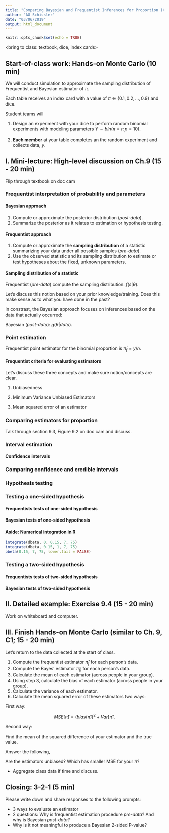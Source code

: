 ```yaml
---
title: "Comparing Bayesian and Frequentist Inferences for Proportion (Ch.9)"
author: "AG Schissler"
date: "03/06/2019"
output: html_document
---
```


```r
knitr::opts_chunk$set(echo = TRUE)
```

<bring to class: textbook, dice, index cards>

## Start-of-class work: Hands-on Monte Carlo (10 min)

We will conduct simulation to approximate the sampling distribution of Frequentist and Bayesian estimator of $\pi$.

Each table receives an index card with a value of $\pi \in \{0.1, 0.2, \ldots, 0.9\}$ and dice.

Student teams will

1. Design an experiment with your dice to perform random binomial experiments with modeling parameters $Y \sim bin(\pi = \pi_, n = 10)$.

2. **Each member** at your table completes an the random experiment and collects data, $y$.

## I. Mini-lecture: High-level discussion on Ch.9 (15 - 20 min)

Flip through textbook on doc cam

### Frequentist interpretation of probability and parameters

#### Bayesian approach
1) Compute or approximate the posterior distribution (*post-data*).
2) Summarize the posterior as it relates to estimation or hypothesis testing.

#### Frequentist approach
1) Compute or approximate the **sampling distribution** of a statistic summarizing your data under all possible samples (*pre-data*).
2) Use the observed statistic and its sampling distribution to estimate or test hypotheses about the fixed, unknown parameters.

#### Sampling distribution of a statistic

Frequentist (*pre-data*) compute the sampling distribution: $f(s | \theta)$.

Let's discuss this notion based on your prior knowledge/training. Does this make sense as to what you have done in the past?

In constrast, the Bayesian approach focuses on inferences based on the data that actually occurred:

Bayesian (*post-data*): $g(\theta | data)$.

### Point estimation

Frequentist point estimator for the binomial proportion is $\hat{\pi}_f= y / n$.

#### Frequentist criteria for evaluating estimators

Let's discuss these three concepts and make sure notion/concepts are clear.

1. Unbiasedness

2. Minimum Variance Unbiased Estimators

3. Mean squared error of an estimator

### Comparing estimators for proportion

Talk through section 9.3, Figure 9.2 on doc cam and discuss.

### Interval estimation

#### Confidence intervals

### Comparing confidence and credible intervals

### Hypothesis testing 

### Testing a one-sided hypothesis

#### Frequentists tests of one-sided hypothesis

#### Bayesian tests of one-sided hypothesis

#### Aside: Numerical integration in R

```r
integrate(dbeta, 0, 0.15, 7, 75)
integrate(dbeta, 0.15, 1, 7, 75)
pbeta(0.15, 7, 75, lower.tail = FALSE)
```

### Testing a two-sided hypothesis

#### Frequentists tests of two-sided hypothesis

#### Bayesian tests of two-sided hypothesis

## II. Detailed example: Exercise 9.4 (15 - 20 min)

Work on whiteboard and computer.

## III. Finish Hands-on Monte Carlo (similar to Ch. 9, C1; 15 - 20 min)

Let's return to the data collected at the start of class.

1. Compute the frequentist estimator $\hat{\pi}_f$ for each person's data.
2. Compute the Bayes' estimator $\hat{\pi}_B$ for each person's data.
3. Calculate the mean of each estimator (across people in your group).
4. Using step 3, calculate the bias of each estimator (across people in your group).
5. Calculate the variance of each estimator.
6. Calculate the mean squared error of these estimators two ways:

First way:  

$$
MSE[\hat{\pi}] = (bias(\hat{\pi}))^2 + Var[\hat{\pi}].
$$

Second way:  

Find the mean of the squared difference of your estimator and the true value.

Answer the following,

Are the estimators unbiased?
Which has smaller MSE for your $\pi$?

- Aggregate class data if time and discuss.

## Closing: 3-2-1 (5 min)

Please write down and share responses to the following prompts:

- 3 ways to evaluate an estimator
- 2 questions: Why is frequentist estimation procedure *pre-data*? And why is Bayesian *post-data*?
- Why is it not meaningful to produce a Bayesian 2-sided P-value?

